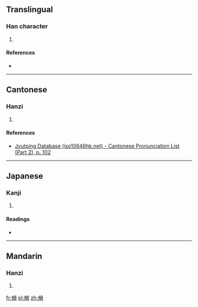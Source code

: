 ==Translingual==

===Han character===
{{Han char|rn=50|rad=巾|as=10|sn=13|four=4108<sub>6</sub>|canj=中月一月金 (LBMBC), X中月一月 (XLBMB)|ids=⿰[[巾]][[貢]]}}

# {{defn|Han|sort=巾10}}

====References====
* {{Han ref|kx=0334.380|dkj=09018|dj=0642.060|hdz=10749.030|uh=5E4A|ud=24138|bh=DD5A|bd=56666}}

----

==Cantonese==

===Hanzi===
{{yue-hanzi|jyut=[[gung1]]|y=gung1}}

# {{defn|lang=yue|sort=巾10}}

====References====
* [http://www.iso10646hk.net/jp/document/download.jsp Jyutping Database (iso10646hk.net) - Cantonese Pronunciation List (Part 2), p. 102]

----

==Japanese==

===Kanji===
{{ja-kanji|grade=|rs=巾10}}

# {{defn|lang=ja|sort=巾10}}

====Readings====
* {{ja-readings|on=[[こう]] (kō), [[く]] (ku)|kun=[[ぬの]] (nuno)}}

----

==Mandarin==

===Hanzi===
{{cmn-hanzi|pin=[[gōng]] ([[gong1]])|wg=kung<sup>1</sup>}}

# {{defn|lang=cmn|sort=巾10}}

[[fr:幊]]
[[pl:幊]]
[[zh:幊]]